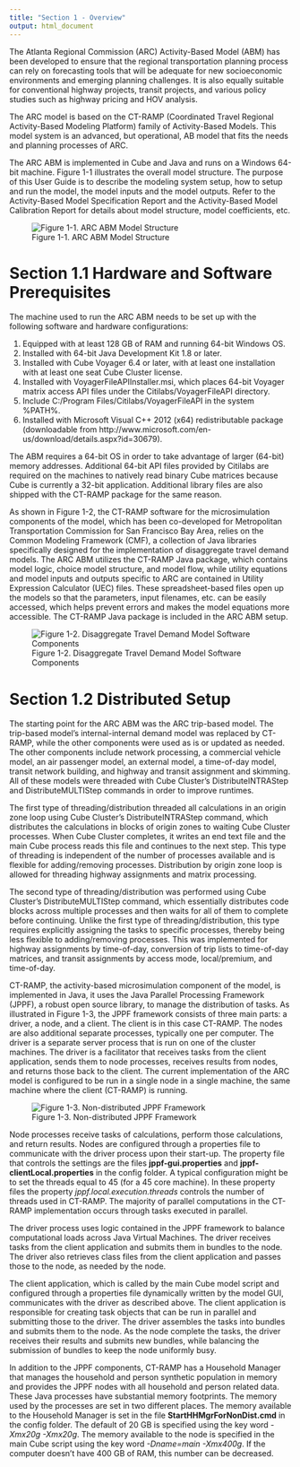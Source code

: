 ```yaml
---
title: "Section 1 - Overview"
output: html_document
---
```


The Atlanta Regional Commission (ARC) Activity-Based Model (ABM) has been developed to ensure that the regional transportation planning process can rely on forecasting tools that will be adequate for new socioeconomic environments and emerging planning challenges.  It is also equally suitable for conventional highway projects, transit projects, and various policy studies such as highway pricing and HOV analysis.  

The ARC model is based on the CT-RAMP (Coordinated Travel Regional Activity-Based Modeling Platform) family of Activity-Based Models.  This model system is an advanced, but operational, AB model that fits the needs and planning processes of ARC.

The ARC ABM is implemented in Cube and Java and runs on a Windows 64-bit machine.  Figure 1-1 illustrates the overall model structure. The purpose of this User Guide is to describe the modeling system setup, how to setup and run the model, the model inputs and the model outputs.  Refer to the Activity-Based Model Specification Report and the Activity-Based Model Calibration Report for details about model structure, model coefficients, etc.

![Figure 1-1. ARC ABM Model Structure](figs/ARCABM_ModelStructure.png)

# Section 1.1 Hardware and Software Prerequisites

The machine used to run the ARC ABM needs to be set up with the following software and hardware configurations:

1)	Equipped with at least 128 GB of RAM and running 64-bit Windows OS.
2)	Installed with 64-bit Java Development Kit 1.8 or later.
3)	Installed with Cube Voyager 6.4 or later, with at least one installation with at least one seat Cube Cluster license. 
4)	Installed with VoyagerFileAPIInstaller.msi, which places 64-bit Voyager matrix access API files under the Citilabs/VoyagerFileAPI directory. 
5)	Include C:/Program Files/Citilabs/VoyagerFileAPI in the system %PATH%.
6)	Installed with Microsoft Visual C++ 2012 (x64) redistributable package (downloadable from http://www.microsoft.com/en-us/download/details.aspx?id=30679).

The ABM requires a 64-bit OS in order to take advantage of larger (64-bit) memory addresses.  Additional 64-bit API files provided by Citilabs are required on the machines to natively read binary Cube matrices because Cube is currently a 32-bit application.  Additional library files are also shipped with the CT-RAMP package for the same reason.

As shown in Figure 1-2, the CT-RAMP software for the microsimulation components of the model, which has been co-developed for Metropolitan Transportation Commission for San Francisco Bay Area, relies on the Common Modeling Framework (CMF), a collection of Java libraries specifically designed for the implementation of disaggregate travel demand models.  The ARC ABM utilizes the CT-RAMP Java package, which contains model logic, choice model structure, and model flow, while utility equations and model inputs and outputs specific to ARC are contained in Utility Expression Calculator (UEC) files.  These spreadsheet-based files open up the models so that the parameters, input filenames, etc. can be easily accessed, which helps prevent errors and makes the model equations more accessible.  The CT-RAMP Java package is included in the ARC ABM setup.

![Figure 1-2. Disaggregate Travel Demand Model Software Components](figs/DisaggregateSoftwareComponents.png)

# Section 1.2 Distributed Setup

The starting point for the ARC ABM was the ARC trip-based model.  The trip-based model's internal-internal demand model was replaced by CT-RAMP, while the other components were used as is or updated as needed.  The other components include network processing, a commercial vehicle model, an air passenger model, an external model, a time-of-day model, transit network building, and highway and transit assignment and skimming. All of these models were threaded with Cube Cluster's DistributeINTRAStep and DistributeMULTIStep commands in order to improve runtimes.

The first type of threading/distribution threaded all calculations in an origin zone loop using Cube Cluster's DistributeINTRAStep command, which distributes the calculations in blocks of origin zones to waiting Cube Cluster processes.  When Cube Cluster completes, it writes an end text file and the main Cube process reads this file and continues to the next step.  This type of threading is independent of the number of processes available and is flexible for adding/removing processes.  Distribution by origin zone loop is allowed for threading highway assignments and matrix processing.

The second type of threading/distribution was performed using Cube Cluster's DistributeMULTIStep command, which essentially distributes code blocks across multiple processes and then waits for all of them to complete before continuing.  Unlike the first type of threading/distribution, this type requires explicitly assigning the tasks to specific processes, thereby being less flexible to adding/removing processes.  This was implemented for highway assignments by time-of-day, conversion of trip lists to time-of-day matrices, and transit assignments by access mode, local/premium, and time-of-day.  

CT-RAMP, the activity-based microsimulation component of the model, is implemented in Java, it uses the Java Parallel Processing Framework (JPPF), a robust open source library, to manage the distribution of tasks.  As illustrated in Figure 1-3, the JPPF framework consists of three main parts: a driver, a node, and a client.  The client is in this case CT-RAMP.  The nodes are also additional separate processes, typically one per computer.   The driver is a separate server process that is run on one of the cluster machines.  The driver is a facilitator that receives tasks from the client application, sends them to node processes, receives results from nodes, and returns those back to the client. The current implementation of the ARC model is configured to be run in a single node in a single machine, the same machine where the client (CT-RAMP) is running.

![Figure 1-3. Non-distributed JPPF Framework](figs/JPPFFigure.png)

Node processes receive tasks of calculations, perform those calculations, and return results.  Nodes are configured through a properties file to communicate with the driver process upon their start-up.  The property file that controls the settings are the files **jppf-gui.properties** and **jppf-clientLocal.properties** in the config folder. A typical configuration might be to set the threads equal to 45 (for a 45 core machine). In these property files the property *jppf.local.execution.threads* controls the number of threads used in CT-RAMP. The majority of parallel computations in the CT-RAMP implementation occurs through tasks executed in parallel.

The driver process uses logic contained in the JPPF framework to balance computational loads across Java Virtual Machines.  The driver receives tasks from the client application and submits them in bundles to the node.  The driver also retrieves class files from the client application and passes those to the node, as needed by the node.  

The client application, which is called by the main Cube model script and configured through a properties file dynamically written by the model GUI, communicates with the driver as described above.  The client application is responsible for creating task objects that can be run in parallel and submitting those to the driver.  The driver assembles the tasks into bundles and submits them to the node.  As the node complete the tasks, the driver receives their results and submits new bundles, while balancing the submission of bundles to keep the node uniformly busy.

In addition to the JPPF components, CT-RAMP has a Household Manager that manages the household and person synthetic population in memory and provides the JPPF nodes with all household and person related data.  These Java processes have substantial memory footprints. The memory used by the processes are set in two different places. The memory available to the Household Manager is set in the file **StartHHMgrForNonDist.cmd** in the config folder. The default of 20 GB is specified using the key word *-Xmx20g -Xmx20g*. The memory available to the node is specified in the main Cube script using the key word *-Dname=main -Xmx400g*. If the computer doesn't have 400 GB of RAM, this number can be decreased.


